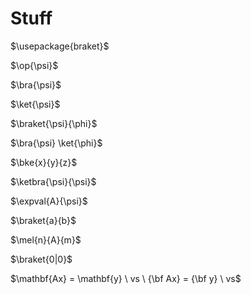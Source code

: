 # Stuff

$\usepackage{braket}$

$\newcommand{\bra}[1]{\left<#1\right|}\newcommand{\ket}[1]{\left|#1\right>}\newcommand{\bk}[2]{\left<#1\middle|#2\right>}\newcommand{\bke}[3]{\left<#1\middle|#2\middle|#3\right>}$

$\op{\psi}$

$\bra{\psi}$

$\ket{\psi}$

$\braket{\psi}{\phi}$

$\bra{\psi} \ket{\phi}$

$\bke{x}{y}{z}$

$\ketbra{\psi}{\psi}$

$\expval{A}{\psi}$

$\braket{a}{b}$

$\mel{n}{A}{m}$

$\braket{0|0}$

$\mathbf{Ax} = \mathbf{y} \ vs \ {\bf Ax} = {\bf y} \ vs$

